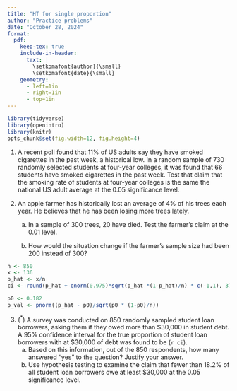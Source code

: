 ```yaml
---
title: "HT for single proportion"
author: "Practice problems"
date: "October 28, 2024"
format:
  pdf:
    keep-tex: true
    include-in-header:
      text: |
        \setkomafont{author}{\small}
        \setkomafont{date}{\small}
    geometry:
      - left=1in
      - right=1in
      - top=1in
---
```


```r
library(tidyverse)
library(openintro)
library(knitr)
opts_chunk$set(fig.width=12, fig.height=4) 
```

1.  A recent poll found that 11% of US adults say they have smoked cigarettes in the past week, a historical low. In a random sample of 730 randomly selected students at four-year colleges, it was found that 66 students have smoked cigarettes in the past week. Test that claim that the smoking rate of students at four-year colleges is the same the national US adult average at the 0.05 significance level.

2.  An apple farmer has historically lost an average of 4% of his trees each year. He believes that he has been losing more trees lately.

    a.  In a sample of 300 trees, 20 have died. Test the farmer's claim at the 0.01 level.

    b.  How would the situation change if the farmer's sample size had been 200 instead of 300?

```r
n <- 850
x <- 136
p_hat <- x/n
ci <- round(p_hat + qnorm(0.975)*sqrt(p_hat *(1-p_hat)/n) * c(-1,1), 3)

p0 <- 0.182
p_val <- pnorm((p_hat - p0)/sqrt(p0 * (1-p0)/n))

```

3.  $(^*)$ A survey was conducted on 850 randomly sampled student loan borrowers, asking them if they owed more than \$30,000 in student debt. A 95% confidence interval for the true proportion of student loan borrowers with at \$30,000 of debt was found to be (`r ci`).
    a.  Based on this information, out of the 850 respondents, how many answered "yes" to the question? Justify your answer.
    b.  Use hypothesis testing to examine the claim that fewer than 18.2% of all student loan borrowers owe at least \$30,000 at the 0.05 significance level.
